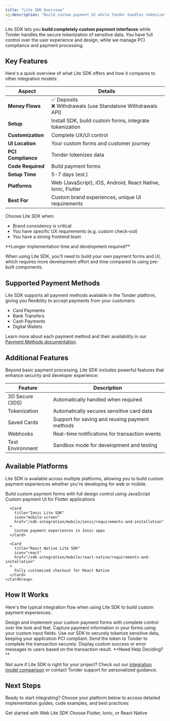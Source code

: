 ```yaml
---
title: "Lite SDK Overview"
og:description: "Build custom payment UI while Tonder handles tokenization"
---
```


Lite SDK lets you **build completely custom payment interfaces** while Tonder handles the secure tokenization of sensitive data. You have full control over the user experience and design, while we manage PCI compliance and payment processing.

## Key Features

Here's a quick overview of what Lite SDK offers and how it compares to other integration models:

| Aspect             | Details                                                      |
| ------------------ | ------------------------------------------------------------ |
| **Money Flows**    | ✅ Deposits<br/>❌ Withdrawals (use Standalone Withdrawals API) |
| **Setup**          | Install SDK, build custom forms, integrate tokenization      |
| **Customization**  | Complete UX/UI control                                       |
| **UI Location**    | Your custom forms and customer journey                       |
| **PCI Compliance** | Tonder tokenizes data                                        |
| **Code Required**  | Build payment forms                                          |
| **Setup Time**     | 5-7 days (est.)                                              |
| **Platforms**      | Web (JavaScript), iOS, Android, React Native, Ionic, Flutter |
| **Best For**       | Custom brand experiences, unique UI requirements             |

Choose Lite SDK when:

- Brand consistency is critical
- You have specific UX requirements (e.g. custom check-out)
- You have a strong frontend team

<Warning>
**Longer implementation time and development required**

When using Lite SDK, you'll need to build your own payment forms and UI, which requires more development effort and time compared to using pre-built components.
</Warning>

## Supported Payment Methods

Lite SDK supports all payment methods available in the Tonder platform, giving you flexibility to accept payments from your customers:

- Card Payments
- Bank Transfers
- Cash Payments
- Digital Wallets

Learn more about each payment method and their availability in our [Payment Methods documentation](/online-payments/payment-methods).

## Additional Features

Beyond basic payment processing, Lite SDK includes powerful features that enhance security and developer experience:

| Feature                      | Description                                      |
| ---------------------------- | ------------------------------------------------ |
| 3D Secure (3DS)              | Automatically handled when required              |
| Tokenization                 | Automatically secures sensitive card data        |
| Saved Cards                  | Support for saving and reusing payment methods   |
| Webhooks                     | Real-time notifications for transaction events   |
| Test Environment             | Sandbox mode for development and testing         |

## Available Platforms

Lite SDK is available across multiple platforms, allowing you to build custom payment experiences whether you're developing for web or mobile.

<Tabs>
  <Tab title="Web">
    <Card
      title="Web Lite SDK"
      icon="browser"
      href="/sdk-integration/web/js-lite/requirements-and-installation"
    >
      Build custom payment forms with full design control using JavaScript
    </Card>
  </Tab>
  
  <Tab title="Mobile">
    <CardGroup cols={2}>
      <Card
        title="Flutter Lite SDK"
        icon="mobile"
        href="/sdk-integration/mobile/flutter/requirements-and-installation"
      >
        Custom payment UI for Flutter applications
      </Card>
      
      <Card
        title="Ionic Lite SDK"
        icon="mobile-screen"
        href="/sdk-integration/mobile/ionic/requirements-and-installation"
      >
        Custom payment experiences in Ionic apps
      </Card>
      
      <Card
        title="React Native Lite SDK"
        icon="react"
        href="/sdk-integration/mobile/react-native/requirements-and-installation"
      >
        Fully customized checkout for React Native
      </Card>
    </CardGroup>
  </Tab>
</Tabs>

## How It Works

Here's the typical integration flow when using Lite SDK to build custom payment experiences:

<Steps>
  <Step title="Build Your UI">
    Design and implement your custom payment forms with complete control over the look and feel.
  </Step>
  
  <Step title="Collect Payment Data">
    Capture payment information in your forms using your custom input fields.
  </Step>
  
  <Step title="Tokenize with Lite SDK">
    Use our SDK to securely tokenize sensitive data, keeping your application PCI compliant.
  </Step>
  
  <Step title="Process Payment">
    Send the token to Tonder to complete the transaction securely.
  </Step>
  
  <Step title="Handle Response">
    Display custom success or error messages to users based on the transaction result.
  </Step>
</Steps>

<Info>
**Need Help Deciding?**

Not sure if Lite SDK is right for your project? Check out our [integration model comparison](/integration/choose-integration) or contact Tonder support for personalized guidance.
</Info>

## Next Steps

Ready to start integrating? Choose your platform below to access detailed implementation guides, code examples, and best practices:

<CardGroup cols={2}>
  <Card title="Web Lite SDK" icon="browser" href="/sdk-integration/web/overview">
    Get started with Web Lite SDK
  </Card>
  <Card title="Mobile SDKs" icon="mobile" href="/sdk-integration/mobile/overview">
    Choose Flutter, Ionic, or React Native
  </Card>
</CardGroup>

